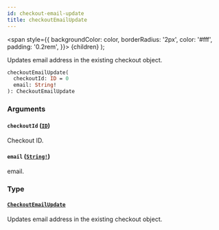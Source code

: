 ```yaml
---
id: checkout-email-update
title: checkoutEmailUpdate
---
```


<span
style={{
      backgroundColor: color,
      borderRadius: '2px',
      color: '#fff',
      padding: '0.2rem',
    }}>
{children}
</span>
);

Updates email address in the existing checkout object.

```graphql
checkoutEmailUpdate(
  checkoutId: ID = 0
  email: String!
): CheckoutEmailUpdate

```

### Arguments

#### `checkoutId` ([`ID`](/api-reference/scalars/id.mdx))

Checkout ID.

#### `email` ([`String!`](/api-reference/scalars/string.mdx))

email.

### Type

#### [`CheckoutEmailUpdate`](/api-reference/objects/checkout-email-update.mdx)

Updates email address in the existing checkout object.
